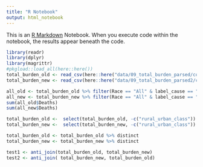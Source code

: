 ```yaml
---
title: "R Notebook"
output: html_notebook
---
```


This is an [R Markdown](http://rmarkdown.rstudio.com) Notebook. When you execute code within the notebook, the results appear beneath the code. 

```r
library(readr)
library(dplyr)
library(magrittr)
#pkgload::load_all(here::here())
total_burden_old <- read_csv(here::here("data/09_total_burden_parsed/county/nvss/total_burden_nvss_2002.csv"))
total_burden_new <- read_csv(here::here("data/09_total_burden_parsed2/county/nvss/total_burden_nvss_2002.csv") )
```

```r
all_old <- total_burden_old %>% filter(Race == "All" & label_cause == "all-cause" & rural_urban_class == "666" & Education == "666")
all_new <- total_burden_new %>% filter(Race == "All" & label_cause == "all-cause"  & Education == "666")
sum(all_old$Deaths)
sum(all_new$Deaths)
```

```r
total_burden_old <-  select(total_burden_old, -c("rural_urban_class"))
total_burden_new <-  select(total_burden_new, -c("rural_urban_class"))
```

```r
total_burden_old <- total_burden_old %>% distinct
total_burden_new <- total_burden_new %>% distinct
```

```r
test1 <- anti_join(total_burden_old, total_burden_new)
test2 <- anti_join( total_burden_new, total_burden_old)
```

